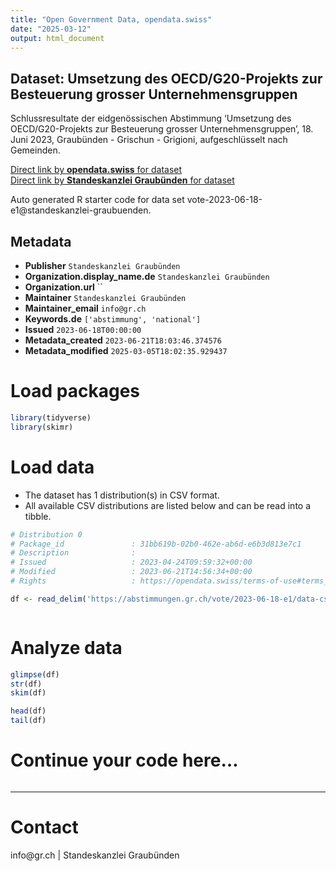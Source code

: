 ```yaml
---
title: "Open Government Data, opendata.swiss"
date: "2025-03-12"
output: html_document
---
```


## Dataset: Umsetzung des OECD/G20-Projekts zur Besteuerung grosser Unternehmensgruppen

Schlussresultate der eidgenössischen Abstimmung 'Umsetzung des OECD/G20-Projekts zur Besteuerung grosser Unternehmensgruppen', 18. Juni 2023, Graubünden - Grischun - Grigioni, aufgeschlüsselt nach Gemeinden.

[Direct link by **opendata.swiss** for dataset](https://opendata.swiss/de/dataset/umsetzung-des-oecd-g20-projekts-zur-besteuerung-grosser-unternehmensgruppen)<br>
[Direct link by **Standeskanzlei Graubünden** for dataset](https://abstimmungen.gr.ch/vote/2023-06-18-e1/data)

Auto generated R starter code for data set vote-2023-06-18-e1@standeskanzlei-graubuenden.

## Metadata

- **Publisher** `Standeskanzlei Graubünden`
- **Organization.display_name.de** `Standeskanzlei Graubünden`
- **Organization.url** ``
- **Maintainer** `Standeskanzlei Graubünden`
- **Maintainer_email** `info@gr.ch`
- **Keywords.de** `['abstimmung', 'national']`
- **Issued** `2023-06-18T00:00:00`
- **Metadata_created** `2023-06-21T18:03:46.374576`
- **Metadata_modified** `2025-03-05T18:02:35.929437`


# Load packages

```r

library(tidyverse)
library(skimr)

```

# Load data

-   The dataset has 1 distribution(s) in CSV format.
-   All available CSV distributions are listed below and can be read into a tibble.

```r

# Distribution 0
# Package_id               : 31bb619b-02b0-462e-ab6d-e6b3d813e7c1
# Description              : 
# Issued                   : 2023-04-24T09:59:32+00:00
# Modified                 : 2023-06-21T14:56:34+00:00
# Rights                   : https://opendata.swiss/terms-of-use#terms_by

df <- read_delim('https://abstimmungen.gr.ch/vote/2023-06-18-e1/data-csv')



```

# Analyze data

```r

glimpse(df)
str(df)
skim(df)

head(df)
tail(df)

```

# Continue your code here...

```r

```

------------------------------------------------------------------------

# Contact

info@gr.ch | Standeskanzlei Graubünden
